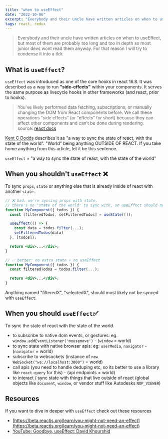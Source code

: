 ```yaml
---
title: "when to useEffect"
date: "2022-10-06"
excerpt: "Everybody and their uncle have written articles on when to useEffect, but most of them are probably too long and too in depth so most junior devs wont read them anyway. For that reason I will try to condense it into a tldr."
tags: react, redux
---
```


> Everybody and their uncle have written articles on when to useEffect, but most of them are probably too long and too in depth so most junior devs wont read them anyway. For that reason I will try to condense it into a tldr.

## What is `useEffect`?

`useEffect` was introduced as one of the core hooks in react 16.8. It was described as a way to run **"side-effects"** within your components. It serves the same purpose as livecycle hooks in other frameworks (and react, prior to hooks).

> You’ve likely performed data fetching, subscriptions, or manually changing the DOM from React components before. We call these operations “side effects” (or “effects” for short) because they can affect other components and can’t be done during rendering.  
> source: [react docs](https://reactjs.org/docs/hooks-overview.html)

[Kent C Dodds](https://kentcdodds.com/) describes it as "a way to sync the state of react, with the state of the world". "World" being anything OUTSIDE OF REACT. If you take home anything from this article, let it be this sentence.

`useEffect` = "a way to sync the state of react, with the state of the world"

## When you shouldn't `useEffect` ❌

To sync `props`, `state` or anything else that is already inside of react with another `state`.

```jsx
// ❌ bad: we're syncing props with state.
// there's no "state of the world" to sync with, so useEffect should not be used here
function MyComponent({ todos }) {
  const [filteredTodos, setFilteredTodos] = useState([]);

  useEffect(() => {
    const data = todos.filter(...);
    setFilteredTodos(data)
  }, [todos]);

  return <div>...</div>;
}

// ✅ better: no extra state + no useEffect
function MyComponent({ todos }) {
  const filteredTodos = todos.filter(...);

  return <div>...</div>;
}
```

Anything named "filteredX", "selectedX", should most likely not be synced with `useEffect`.

## When you should `useEffect`✅

To sync the state of react with the state of the world.

- to subscribe to native dom events, or gestures: eg. `window.addEventListener('mousemove')` - (`window` = world)
- to sync state with native browser apis: eg: `userMedia`, `navigator` - (`navigator` = world)
- subscribe to websockets (instance of `new WebSocket("ws://localhost:3000")` = world)
- call apis (you need to handle deduping etc, so its better to use a library like `react-query` for this) - (api endpoints = world)
- to interact / sync state with things that live outside of react (global objects like `document`, `window`, or vendor stuff like Autodesks `NOP_VIEWER`)

## Resources

If you want to dive in deeper with `useEffect` check out these resources

- [https://beta.reactjs.org/learn/you-might-not-need-an-effect](https://beta.reactjs.org/learn/you-might-not-need-an-effect)
- [YouTube: Goodbye, useEffect: David Khourshid](https://www.youtube.com/watch?v=HPoC-k7Rxwo)
